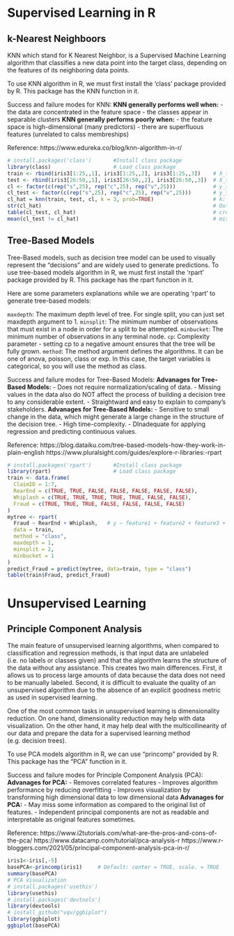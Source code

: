 # Supervised Learning in R

## k-Nearest Neighboors

KNN which stand for K Nearest Neighbor, is a Supervised Machine Learning algorithm that classifies a new data point into the target class, depending on the features of its neighboring data points. 

To use KNN algorithm in R, we must first install the ‘class’ package provided by R. This package has the KNN function in it.

Success and failure modes for KNN:
**KNN generally performs well when:**
- the data are concentrated in the feature space
- the classes appear in separable clusters
**KNN generally performs poorly when:**
- the feature space is high-dimensional (many predictors)
- there are superfluous features (unrelated to calss membreships)

Reference: 
https://www.edureka.co/blog/knn-algorithm-in-r/

```{r}
# install.packages('class')       #Install class package
library(class)                    # Load class package
train <- rbind(iris3[1:25,,1], iris3[1:25,,2], iris3[1:25,,3])    # X_train
test <- rbind(iris3[26:50,,1], iris3[26:50,,2], iris3[26:50,,3])  # X_test
cl <- factor(c(rep("s",25), rep("c",25), rep("v",25)))            # y_train
cl_test <- factor(c(rep("s",25), rep("c",25), rep("v",25)))       # y_test
cl_hat = knn(train, test, cl, k = 3, prob=TRUE)                   # k: 'k' in KNN model
str(cl_hat)                                                       # Output
table(cl_test, cl_hat)                                            # cross-tabulate
mean(cl_test != cl_hat)                                           # misclassification error 
```

## Tree-Based Models

Tree-Based models, such as decision tree model can be used to visually represent the “decisions” and are widely used to generate predictions. To use tree-based models algorithm in R, we must first install the 'rpart' package provided by R. This package has the rpart function in it.

Here are some parameters explanations while we are operating 'rpart' to generate tree-based models:

`maxdepth`: The maximum depth level of tree. For single split, you can just set maxdepth argument to 1.
`minsplit`: The minimum number of observations that must exist in a node in order for a split to be attempted.
`minbucket`: The minimum number of observations in any terminal node.
`cp`: Complexity parameter - setting cp to a negative amount ensures that the tree will be fully grown.
`method`:  The method argument defines the algorithms. It can be one of anova, poisson, class or exp. In this case, the target variables is categorical, so you will use the method as class.

Success and failure modes for Tree-Based Models:
**Advanages for Tree-Based Models:**
- Does not require normalization/scaling of data.
- Missing values in the data also do NOT affect the process of building a decision tree to any considerable extent.
- Straightward and easy to explain to company's stakeholders.
**Advanages for Tree-Based Models:**
- Sensitive to small change in the data, which might generate a large change in the structure of the decision tree.
- High time-complexity.
- DInadequate for applying regression and predicting continuous values.

Reference:
https://blog.dataiku.com/tree-based-models-how-they-work-in-plain-english
https://www.pluralsight.com/guides/explore-r-libraries:-rpart

```{r}
# install.packages('rpart')       #Install class package
library(rpart)                    # Load class package
train <- data.frame(
  ClaimID = 1:7,
  RearEnd = c(TRUE, TRUE, FALSE, FALSE, FALSE, FALSE, FALSE),
  Whiplash = c(TRUE, TRUE, TRUE, TRUE, TRUE, FALSE, FALSE),
  Fraud = c(TRUE, TRUE, TRUE, FALSE, FALSE, FALSE, FALSE)
)
mytree <- rpart(
  Fraud ~ RearEnd + Whiplash,   # y ~ feature1 + feature2 + feature3 + ...
  data = train, 
  method = "class",            
  maxdepth = 1, 
  minsplit = 2, 
  minbucket = 1
)
predict_Fraud = predict(mytree, data=train, type = "class")
table(train$Fraud, predict_Fraud)
```

# Unsupervised Learning

## Principle Component Analysis

The main feature of unsupervised learning algorithms, when compared to classification and regression methods, is that input data are unlabeled (i.e. no labels or classes given) and that the algorithm learns the structure of the data without any assistance. This creates two main differences. First, it allows us to process large amounts of data because the data does not need to be manually labeled. Second, it is difficult to evaluate the quality of an unsupervised algorithm due to the absence of an explicit goodness metric as used in supervised learning.

One of the most common tasks in unsupervised learning is dimensionality reduction. On one hand, dimensionality reduction may help with data visualization. On the other hand, it may help deal with the multicollinearity of our data and prepare the data for a supervised learning method (e.g. decision trees).

To use PCA models algorithm in R, we can use "princomp" provided by R. This package has the "PCA" function in it. 

Success and failure modes for Principle Component Analysis (PCA):
**Advanages for PCA:**
- Removes correlated features
- Improves algorithm performance by reducing overfitting
- Improves visualization by transforming high dimensional data to low dimensional data
**Advanages for PCA:**
- May miss some information as compared to the original list of features.
- Independent principal components are not as readable and interpretable as original features sometimes.

Reference:
https://www.i2tutorials.com/what-are-the-pros-and-cons-of-the-pca/
https://www.datacamp.com/tutorial/pca-analysis-r
https://www.r-bloggers.com/2021/05/principal-component-analysis-pca-in-r/

```{r}
iris1<-iris[,-5]
basePCA<-princomp(iris1)     # Default: center = TRUE, scale. = TRUE
summary(basePCA)
# PCA Visualization
# install.packages('usethis')
library(usethis)
# install.packages('devtools')
library(devtools)
# install_github("vqv/ggbiplot")
library(ggbiplot)
ggbiplot(basePCA)
```

